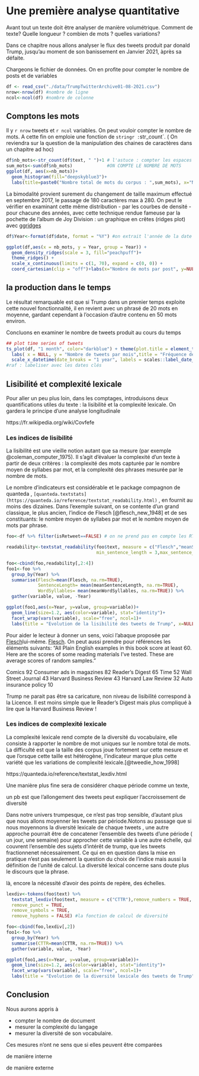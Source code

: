 # Une première analyse quantitative

Avant tout un texte doit être analyser de manière volumétrique. Comment de texte? Quelle longueur ? combien de mots ? quelles variations? 

Dans ce chapitre nous allons analyser le flux des tweets produit par donald Trump, jusqu'au moment de son banissement en Janvier 2021, àprès sa défaite.

Chargeons le fichier de données. On en profite pour compter le nombre de posts et de variables

```r

df <- read_csv("./data/TrumpTwitterArchive01-08-2021.csv")
nrow<-nrow(df) #nombre de ligne
ncol<-ncol(df) #nombre de colonne

```

## Comptons les mots

Il y `r nrow` tweets et `r ncol` variables. On peut vouloir compter le nombre de mots. A cette fin on emploie une fonction de `stringr :  `str_count`. ( On reviendra sur la question de la manipulation des chaines de caractères dans un chapitre ad hoc)


```r

df$nb_mots<-str_count(df$text, " ")+1 # l'astuce : compter les espaces et ajouter 1, pour compter les mots
sum_mots<-sum(df$nb_mots)             #ON COMPTE LE NOMBRE DE MOTS
ggplot(df, aes(x=nb_mots))+
  geom_histogram(fill="deepskyblue3")+
  labs(title=paste0("Nombre total de mots du corpus : ",sum_mots), x="Nombre de mots par post", y="Fréquence")

```

La bimodalité provient surement du changement de taille maximum effectué en septembre 2017, le passage de 180 caractères max à 280. On peut le vérifier en examinant cette même distribution - par les courbes de densité - pour chacune des années, avec cette technique rendue fameuse par la pochette de l'album de Joy Division : un graphique en crêtes (ridges plot) avec [ggridges](https://cran.r-project.org/web/packages/ggridges/vignettes/introduction.html)

```r

df$Year<-format(df$date, format = "%Y") #on extrait l'année de la date

ggplot(df,aes(x = nb_mots, y = Year, group = Year)) +
  geom_density_ridges(scale = 3, fill="peachpuff")+
  theme_ridges() +
  scale_x_continuous(limits = c(1, 70), expand = c(0, 0)) +
  coord_cartesian(clip = "off")+labs(x="Nombre de mots par post", y=NULL)
```

## la production dans le temps


Le résultat remarquable est que si Trump dans un premier temps exploite cette nouvel fonctionnalité, il en revient avec un phrasé de 20 mots en moyenne, gardant cependant à l'occasion d'autre contenu en 50 mots environ.

Concluons en examiner le nombre de tweets produit au cours du temps

```r

## plot time series of tweets
ts_plot(df, "1 month", color="darkblue") + theme(plot.title = element_text(face = "bold")) + 
  labs( x = NULL, y = "Nombre de tweets par mois",title = "Fréquence des posts twitters Donald Trump")+
  scale_x_datetime(date_breaks = "1 year", labels = scales::label_date_short())
#raf : labeliser avec les dates clés
```


## Lisibilité et complexité lexicale

Pour aller un peu plus loin, dans les comptages, introduisons deux quantifications utiles du texte : la lisibilité et la complexité lexicale. On gardera le principe d'une analyse longitudinale

https://fr.wikipedia.org/wiki/Covfefe

### Les indices de lisibilité

La lisibilité est une vieille notion autant que sa mesure (par exemple @coleman_computer_1975). Il s'agit d'évaluer la complexité d'un texte à partir de deux critères : la complexité des mots capturée par le nombre moyen de syllabes par mot, et la complexité des phrases mesurée par le nombre de mots. 

Le nombre d'indicateurs est considérable et le package compagnon de quanteda , `[quanteda.textstats](https://quanteda.io/reference/textstat_readability.html)` , en fournit au moins des dizaines. Dans l'exemple suivant, on se contente d'un grand classique, le plus ancien, l'indice de Flesch [@flesch_new_1948] et de ses constituants: le nombre moyen de syllabes par mot et le nombre moyen de mots par phrase.  

```r

foo<-df %>% filter(isRetweet==FALSE) # on ne prend pas en compte les RT

readability<-textstat_readability(foo$text, measure = c("Flesch","meanSentenceLength", "meanWordSyllables"),
                                  min_sentence_length = 3,max_sentence_length = 1000) #la fonction de calcul de lisibilité

foo<-cbind(foo,readability[,2:4])
foo1<-foo %>% 
  group_by(Year) %>%
  summarise(Flesch=mean(Flesch, na.rm=TRUE), 
            SentenceLength= mean(meanSentenceLength, na.rm=TRUE),
            WordSyllables= mean(meanWordSyllables, na.rm=TRUE)) %>%
  gather(variable, value, -Year)

ggplot(foo1,aes(x=Year, y=value, group=variable))+
  geom_line(size=1.2, aes(color=variable), stat="identity")+
  facet_wrap(vars(variable), scale="free", ncol=1)+
  labs(title = "Evolution de la lisibilité des tweets de Trump", x=NULL, y=NULL)
```

Pour aider le lecteur à donner un sens, voici l'abaque proposée par [Flesch](http://www.appstate.edu/~steelekm/classes/psy2664/Flesch.htm)lui-même. [Flesch](ReadabilityFlesch.JPG). On peut aussi prendre pour références les éléments suivants: "All Plain English examples in this book score at least 60. Here are the scores of some reading materials I've tested. These are average scores of random samples."

Comics                      92
Consumer ads in magazines   82
Reader's Digest             65
Time                        52
Wall Street Journal         43
Harvard Business Review     43
Harvard Law Review          32
Auto insurance policy       10

Trump ne parait pas être sa caricature, non niveau de lisibilité correspond à la Licence. Il est moins simple que le Reader's Digest mais plus compliqué à lire que la Harvard Business Review !  

### Les indices de complexité lexicale

La complexité lexicale rend compte de la diversité du vocabulaire, elle consiste à rapporter le nombre de mot uniques sur le nombre total de mots. La difficulté est que la taille des corpus joue fortement sur cette mesure et que l'orsque cette taille est hétérogène, l'indicateur marque plus cette variété que les variations de complexité lexicale.[@tweedie_how_1998] 

https://quanteda.io/reference/textstat_lexdiv.html

Une manière plus fine sera de considérer chaque période comme un texte, 

un pb est que l'allongement des tweets peut expliquer l'accroissement de diversité

Dans notre univers trumpesque, ce n'est pas trop sensible, d'autant plus que nous allons moyenner les tweets par période.Notons au passage que si nous moyennons la diversité lexicale de chaque tweets , une autre approche pourrait être de concatener l'ensemble des tweets d'une période ( un jour, une semaine) pour approcher cette variable à une autre échelle, qui couvrent l'ensemble des sujets d'intérêt de trump, que les tweets fractionnenet nécessairement. Ce qui en en question dans la mise en pratique n'est pas seulement la question du choix de l'indice mais aussi la définition de l'unité de calcul. La diversité lexical concerne sans doute plus le discours que la phrase. 


là, encore la nécessité d'avoir des points de repère, des échelles.


```r


lexdiv<-tokens(foo$text) %>% 
  textstat_lexdiv(foo$text, measure = c("CTTR"),remove_numbers = TRUE,
  remove_punct = TRUE,
  remove_symbols = TRUE,
  remove_hyphens = FALSE) #la fonction de calcul de diversité

foo<-cbind(foo,lexdiv[,2])
foo1<-foo %>% 
  group_by(Year) %>%
  summarise(CTTR=mean(CTTR, na.rm=TRUE)) %>%
  gather(variable, value, -Year)

ggplot(foo1,aes(x=Year, y=value, group=variable))+
  geom_line(size=1.2, aes(color=variable), stat="identity")+
  facet_wrap(vars(variable), scale="free", ncol=1)+
  labs(title = "Evolution de la diversité lexicale des tweets de Trump", x=NULL, y=NULL)
```

## Conclusion

Nous aurons appris à 

* compter le nombre de document
* mesurer la complexité du langage
* mesurer la diversité de son vocabulaire.

Ces mesures n'ont ne sens que si elles peuvent être comparées

de manière interne

de manière externe

